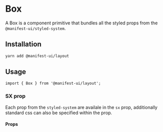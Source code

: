
<Meta title="Components/Box" component={Box} />

# Box

A Box is a component primitive that bundles all the styled props from the `@manifest-ui/styled-system`.

## Installation

```sh
yarn add @manifest-ui/layout
```

## Usage

```tsx
import { Box } from '@manifest-ui/layout';
```

### SX prop

Each prop from the `styled-system` are availale in the `sx` prop, additionally standard css can also be specified within the prop.

<Canvas>
  <Story name="Default">
    <Box sx={{ backgroundColor: 'brand.500', height: 200, width: 200 }} />
  </Story>
</Canvas>

#### Props

<ArgsTable of={Box} />
